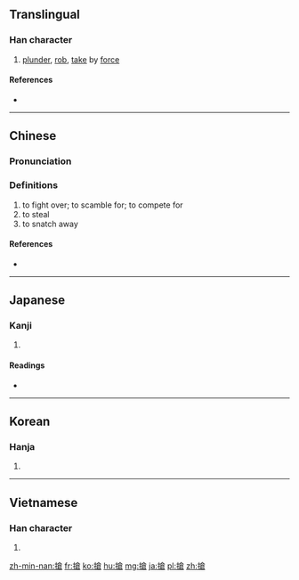 ==Translingual==

===Han character===
{{Han char|rn=64|rad=手|as=10|sn=13|four=58067|canj=(QOIR|ids=⿰扌倉}}

# [[plunder]], [[rob]], [[take]] by [[force]]

====References====
* {{Han ref|kx=0448.220|dkj=12525|dj=0799.130|hdz=31934.030|uh=6436}}

----

==Chinese==
{{zh-forms|s=抢}}

===Pronunciation===
{{zh-pron
|m=qiǎng
|c=coeng2,coeng1<!--,cong2,cong1-->
|h=pfs=chhióng
|md=
|mn=chhiúⁿ <!--tshióng, tshiúnn-->
|w=
|mc=y
|oc=y
|cat=v
}}

===Definitions===
{{zh-hanzi}}

# to fight over; to scamble for; to compete for
# to steal
# to snatch away

====References====
* {{thcwd|9522}}

----

==Japanese==

===Kanji===
{{ja-kanji|grade=|rs=手10}}

# {{defn|lang=ja|sort=手10}}

====Readings====
* {{ja-readings|on=[[しょう]] (shō)|kun=[[つく]] (tsuku), [[こばむ]] (kobamu), [[とどく]] (todoku)}}

----

==Korean==

===Hanja===
{{ko-hanja|hangeul=창|eumhun=|rv=chang|mr=ch'ang|y=chang}}

# {{defn|lang=ko|sort=手10}}

----

==Vietnamese==

===Han character===
{{vi-readings|rs=手10| hanviet = [[sang]], [[thương]], [[thưởng]]}}

# {{defn|lang=vi|sort=手10}}

[[zh-min-nan:搶]]
[[fr:搶]]
[[ko:搶]]
[[hu:搶]]
[[mg:搶]]
[[ja:搶]]
[[pl:搶]]
[[zh:搶]]